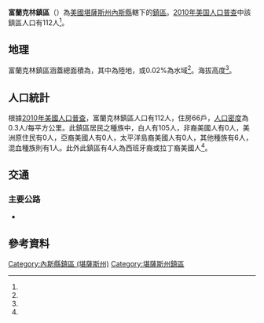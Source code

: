 {{noteTA
|G1=USState
}}
{{Infobox settlement
|official_name = 富蘭克林鎮區
|native_name = Franklin Township
|settlement_type = 鎮區
|pushpin_map=USA Kansas
|coordinates_display = inline,title
|coordinates_region = US-KS
|subdivision_type = [[世界政區索引|國家]]
|subdivision_name = [[美国|美国]]
|subdivision_type1 = [[美國行政區劃|州]]
|subdivision_name1 = [[堪薩斯州|堪薩斯州]]
|subdivision_type2 = [[堪薩斯州行政區劃|縣]]
|subdivision_name2 = [[內斯縣_(堪薩斯州)|內斯縣]]
|area_total_km2 = 371.91
|area_land_km2 = 371.83
|area_water_km2 = 0.07
|area_total_sq_mi =
|area_land_sq_mi =
|area_water_sq_mi =
|area_water_percent = 0.02
|population_as_of = [[2010年美国人口普查|2010]]
|population_footnotes = <ref name="Census 2010">{{cite web| url=http://factfinder2.census.gov| title=Race, Hispanic or Latino, Age, and Housing Occupancy: 2010 Census Redistricting Data, Franklin Township, Ness County, Kansas| publisher=U.S. Census Bureau, American FactFinder 2| accessdate=2016-10-23| archive-date=2013-09-11| archive-url=https://web.archive.org/web/20130911234518/http://factfinder2.census.gov/| dead-url=no}}</ref>
|population_total = 112
|population_density_km2 = auto
|elevation_footnotes = <ref name="gnis"/>
|elevation_m = 705
|elevation_ft = 
|latd = 38
|latm = 20
|lats = 03
|latNS = N
|longd = 99
|longm = 54
|longs = 58
|longEW = W
|postal_code_type =
|postal_code = 
|blank_name = [[聯邦資料處理標準|FIPS代碼]]
|blank_info = 20-24475
|blank1_name = [[地名信息系统|GNIS編號]] 
|blank1_info = 471527<ref name="gnis">{{cite web |url= {{Gnis3|471527}} |title= Franklin Township, Ness County, Kansas|work= [[Geographic_Names_Information_System|Geographic Names Information System]]|publisher= [[United_States_Geological_Survey|United States Geological Survey]] |accessdate= 2016-10-23 }}</ref>
|website = 
|footnotes = 
}}

'''富蘭克林鎮區'''（{{lang-en|'''Franklin Township'''}}）為[[美國|美國]][[堪薩斯州|堪薩斯州]][[內斯縣_(堪薩斯州)|內斯縣]]轄下的[[行政鎮區|鎮區]]。[[2010年美国人口普查|2010年美国人口普查]]中該鎮區人口有112人<ref name="Census 2010"/>。

==地理==
富蘭克林鎮區涵蓋總面積為{{convert|371.91|km2|sqmi}}，其中{{convert|371.83|km2|sqmi}}為陸地，{{convert|0.07|km2|sqmi}}或0.02%為水域<ref name="Census 2010"/>。海拔高度{{convert|705|m|ft}}<ref name="gnis"/>。

==人口統計==
根據[[2010年美國人口普查|2010年美國人口普查]]，富蘭克林鎮區人口有112人，住房66戶，[[人口密度|人口密度]]為0.3人/每平方公里。此鎮區居民之種族中，白人有105人，非裔美國人有0人，美洲原住民有0人，亞裔美國人有0人，太平洋島裔美國人有0人，其他種族有6人，混血種族則有1人。此外此鎮區有4人為西班牙裔或拉丁裔美國人<ref name="Census 2010"/>。

==交通==
===主要公路===
*{{Jct|country=USA|US|283}}

==參考資料==
{{reflist}}

{{內斯縣 (堪薩斯州)}}

{{DEFAULTSORT: Franklin}}
[[Category:內斯縣鎮區_(堪薩斯州)|Category:內斯縣鎮區 (堪薩斯州)]]
[[Category:堪薩斯州鎮區|Category:堪薩斯州鎮區]]